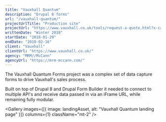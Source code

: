 ```yaml
---
title: "Vauxhall Quantum"
description: "Drupal 8 forms"
url: "/vauxhall-quantum/"
projectUrlTitle: "Production site"
projectUrl: "https://www.vauxhall.co.uk/tools/request-a-quote.html?x-carline=9I&x-modelyear=2018a&x-bodystyle=9I+76"
writtenDate: "Winter 2018"
startDate: "2018-01-29"
endDate: "2018-02-16"
client: "Vauxhall"
clientUrl: "https://www.vauxhall.co.uk/"
agency: "MRM//McCann"
agencyUrl: "https://mrm-mccann.com/"
---
```




The Vauxhall Quantum Forms project was a complex set of data capture forms to drive Vauxhall's sales process.

Built on top of Drupal 8 and Drupal Form Builder it needed to connect to multiple API's and receive data passed in via an iFrame URL, while remaining fully modular.

<Gallery
  images={[{ image: landingAsset, alt: "Vauxhall Quantum landing page" }]}
  columns={1}
  className="mt-2"
/>

